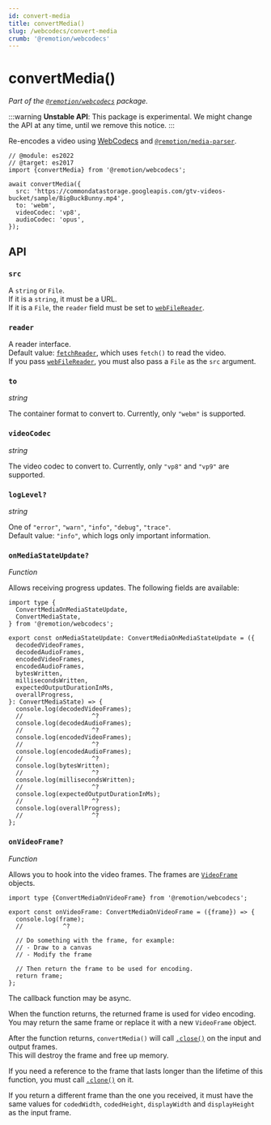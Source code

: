 ```yaml
---
id: convert-media
title: convertMedia()
slug: /webcodecs/convert-media
crumb: '@remotion/webcodecs'
---
```


# convertMedia()<AvailableFrom v="4.0.229"/>

_Part of the [`@remotion/webcodecs`](/docs/webcodecs) package._

:::warning
**Unstable API**: This package is experimental. We might change the API at any time, until we remove this notice.
:::

Re-encodes a video using [WebCodecs](https://developer.mozilla.org/en-US/docs/Web/API/WebCodecs_API) and [`@remotion/media-parser`](/docs/media-parser).

```tsx twoslash title="Converting a video"
// @module: es2022
// @target: es2017
import {convertMedia} from '@remotion/webcodecs';

await convertMedia({
  src: 'https://commondatastorage.googleapis.com/gtv-videos-bucket/sample/BigBuckBunny.mp4',
  to: 'webm',
  videoCodec: 'vp8',
  audioCodec: 'opus',
});
```

## API

### `src`

A `string` or `File`.  
If it is a `string`, it must be a URL.  
If it is a `File`, the `reader` field must be set to [`webFileReader`](/docs/media-parser/web-file-reader).

### `reader`

A reader interface.  
Default value: [`fetchReader`](/docs/media-parser/fetch-reader), which uses `fetch()` to read the video.  
If you pass [`webFileReader`](/docs/media-parser/web-file-reader), you must also pass a `File` as the `src` argument.

### `to`

_string_ <TsType type="ConvertMediaTo" source="@remotion/webcodecs"/>

The container format to convert to. Currently, only `"webm"` is supported.

### `videoCodec`

_string_ <TsType type="ConvertMediaVideoCodec" source="@remotion/webcodecs"/>

The video codec to convert to. Currently, only `"vp8"` and `"vp9"` are supported.

### `logLevel?`

_string_ <TsType type="LogLevel" source="@remotion/media-parser"/>

One of `"error"`, `"warn"`, `"info"`, `"debug"`, `"trace"`.  
Default value: `"info"`, which logs only important information.

### `onMediaStateUpdate?`

_Function_ <TsType type="ConvertMediaOnMediaStateUpdate" source="@remotion/media-parser"/>

Allows receiving progress updates. The following fields are available:

```tsx twoslash
import type {
  ConvertMediaOnMediaStateUpdate,
  ConvertMediaState,
} from '@remotion/webcodecs';

export const onMediaStateUpdate: ConvertMediaOnMediaStateUpdate = ({
  decodedVideoFrames,
  decodedAudioFrames,
  encodedVideoFrames,
  encodedAudioFrames,
  bytesWritten,
  millisecondsWritten,
  expectedOutputDurationInMs,
  overallProgress,
}: ConvertMediaState) => {
  console.log(decodedVideoFrames);
  //                   ^?
  console.log(decodedAudioFrames);
  //                   ^?
  console.log(encodedVideoFrames);
  //                   ^?
  console.log(encodedAudioFrames);
  //                   ^?
  console.log(bytesWritten);
  //                   ^?
  console.log(millisecondsWritten);
  //                   ^?
  console.log(expectedOutputDurationInMs);
  //                   ^?
  console.log(overallProgress);
  //                   ^?
};
```

### `onVideoFrame?`

_Function_ <TsType type="ConvertMediaOnVideoFrame" source="@remotion/media-parser"/>

Allows you to hook into the video frames. The frames are [`VideoFrame`](https://developer.mozilla.org/en-US/docs/Web/API/VideoFrame) objects.

```tsx twoslash
import type {ConvertMediaOnVideoFrame} from '@remotion/webcodecs';

export const onVideoFrame: ConvertMediaOnVideoFrame = ({frame}) => {
  console.log(frame);
  //           ^?

  // Do something with the frame, for example:
  // - Draw to a canvas
  // - Modify the frame

  // Then return the frame to be used for encoding.
  return frame;
};
```

The callback function may be async.

When the function returns, the returned frame is used for video encoding.  
You may return the same frame or replace it with a new `VideoFrame` object.

After the function returns, `convertMedia()` will call [`.close()`](https://developer.mozilla.org/en-US/docs/Web/API/VideoFrame/close) on the input and output frames.  
This will destroy the frame and free up memory.

If you need a reference to the frame that lasts longer than the lifetime of this function, you must call [`.clone()`](https://developer.mozilla.org/en-US/docs/Web/API/VideoFrame/clone) on it.

If you return a different frame than the one you received, it must have the same values for `codedWidth`, `codedHeight`, `displayWidth` and `displayHeight` as the input frame.
